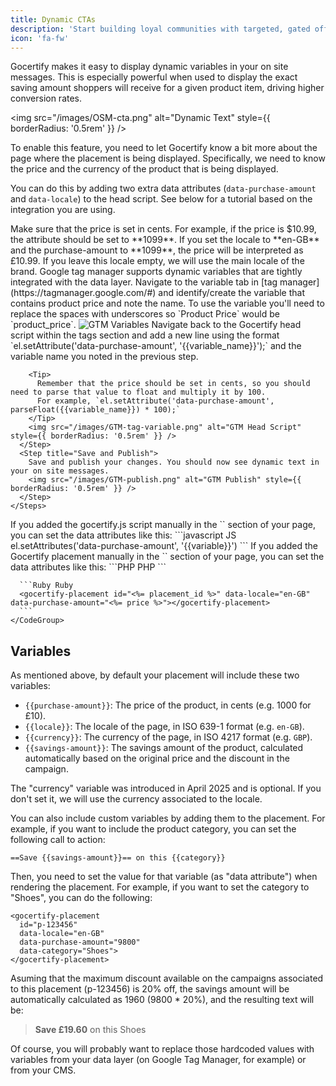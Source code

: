 ```yaml
---
title: Dynamic CTAs
description: 'Start building loyal communities with targeted, gated offers.'
icon: 'fa-fw'
---
```


Gocertify makes it easy to display dynamic variables in your on site messages. This is especially powerful when used to display the exact saving amount shoppers will receive for a given product item, driving higher conversion rates.


<img src="/images/OSM-cta.png" alt="Dynamic Text" style={{ borderRadius: '0.5rem' }} />

To enable this feature, you need to let Gocertify know a bit more about the page where the placement is
being displayed. Specifically, we need to know the price and the currency of the product that is being displayed.

You can do this by adding two extra data attributes (`data-purchase-amount` and `data-locale`) to the head script. See below for a tutorial based on the integration you are using.

<Tip>
  Make sure that the price is set in cents. For example, if the price is $10.99, the attribute should be set to **1099**.
</Tip>
<Tip>
  If you set the locale to **en-GB** and the purchase-amount to **1099**, the price will be interpreted as £10.99.
  If you leave this locale empty, we will use the main locale of the brand.
</Tip>

<AccordionGroup>
  <Accordion title="Google Tag Manager" icon="tag">
    Google tag manager supports dynamic variables that are tightly integrated with the data layer.
    <Steps>
      <Step title="Identify Variable Name">
        Navigate to the variable tab in [tag manager](https://tagmanager.google.com/#) and identify/create the variable that contains product price and note the name.
        To use the variable you'll need to replace the spaces with underscores so `Product Price` would be `product_price`.
        <img src="/images/GTM-variables.png" alt="GTM Variables" style={{ borderRadius: '0.5rem' }} />
      </Step>
        <Step title="Add New Line to Head Script">
        Navigate back to the Gocertify head script within the tags section and add a new line using the format `el.setAttribute('data-purchase-amount', '{{variable_name}}');` and the variable name you noted in the previous step.

        <Tip>
          Remember that the price should be set in cents, so you should need to parse that value to float and multiply it by 100.
          For example, `el.setAttribute('data-purchase-amount', parseFloat({{variable_name}}) * 100);`
        </Tip>
        <img src="/images/GTM-tag-variable.png" alt="GTM Head Script" style={{ borderRadius: '0.5rem' }} />
      </Step>
      <Step title="Save and Publish">
        Save and publish your changes. You should now see dynamic text in your on site messages.
        <img src="/images/GTM-publish.png" alt="GTM Publish" style={{ borderRadius: '0.5rem' }} />
      </Step>
    </Steps>
  </Accordion>

  <Accordion title="Manually added Head Script" icon="code">
    If you added the gocertify.js script manually in the `<head>` section of your page, you can set the data attributes like this:
    <CodeGroup>
      ```javascript JS
      el.setAttributes('data-purchase-amount', '{{variable}}')
      ```
    </CodeGroup>
  </Accordion>

  <Accordion title="Via inline placement" icon="sign-hanging">
    If you added the Gocertify placement manually in the `<body>` section of your page, you can set the data attributes like this:
    <CodeGroup>
      ```PHP PHP
      <gocertify-placement id="<?= $placementId ?>" data-locale="en-GB" data-purchase-amount="<?= $price ?>"></gocertify-placement>
      ```

      ```Ruby Ruby
      <gocertify-placement id="<%= placement_id %>" data-locale="en-GB" data-purchase-amount="<%= price %>"></gocertify-placement>
      ```
    </CodeGroup>
  </Accordion>
</AccordionGroup>

## Variables

As mentioned above, by default your placement will include these two variables:

- `{{purchase-amount}}`: The price of the product, in cents (e.g. 1000 for £10).
- `{{locale}}`: The locale of the page, in ISO 639-1 format (e.g. `en-GB`).
- `{{currency}}`: The currency of the page, in ISO 4217 format (e.g. `GBP`).
- `{{savings-amount}}`: The savings amount of the product, calculated automatically based on the original price and the discount in the campaign.

<Tip>
  The "currency" variable was introduced in April 2025 and is optional. If you don't set it, we will use the currency associated to the locale.
</Tip>

You can also include custom variables by adding them to the placement. For example, if you want to include the product category, you can set the following call to action:

`==Save {{savings-amount}}== on this {{category}}`

Then, you need to set the value for that variable (as "data attribute") when rendering the placement. For example, if you want to set the category to "Shoes", you can do the following:

```
<gocertify-placement 
  id="p-123456" 
  data-locale="en-GB" 
  data-purchase-amount="9800" 
  data-category="Shoes">
</gocertify-placement>
```

Asuming that the maximum discount available on the campaigns associated to this placement (p-123456) is 20% off, the savings amount will be automatically calculated as 1960 (9800 * 20%), and the resulting text will be:

> **Save £19.60** on this Shoes

Of course, you will probably want to replace those hardcoded values with variables from your data layer (on Google Tag Manager, for example) or from your CMS.
